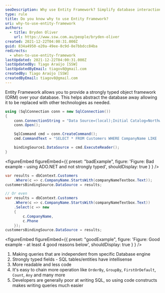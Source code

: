 ```yaml
---
seoDescription: Why use Entity Framework? Simplify database interactions and query complexity with a strongly typed object framework.
type: rule
title: Do you know why to use Entity Framework?
uri: why-to-use-entity-framework
authors:
  - title: Bryden Oliver
    url: https://www.ssw.com.au/people/bryden-oliver
created: 2021-12-22T04:00:31.000Z
guid: 834a4950-e20a-49ee-8c9d-8e7bbdcc84ba
redirects:
  - when-to-use-entity-framework
lastUpdated: 2021-12-22T04:00:31.000Z
lastUpdatedBy: Tiago Araújo [SSW]
lastUpdatedByEmail: tiagov8@gmail.com
createdBy: Tiago Araújo [SSW]
createdByEmail: tiagov8@gmail.com
---
```


Entity Framework allows you to provide a strongly typed object framework (ORM) over your database. This helps abstract the database away allowing it to be replaced with other technologies as needed.
```cs
using (SqlConnection conn = new SqlConnection())
{
    conn.ConnectionString = "Data Source=(local);Initial Catalog=Northwind;Integrated Security=True";
    conn.Open();

    SqlCommand cmd = conn.CreateCommand();
    cmd.CommandText = "SELECT * FROM Customers WHERE CompanyName LIKE '" + companyNameTextbox.Text + "%'";

    bindingSource1.DataSource = cmd.ExecuteReader();
}
```

<figureEmbed figureEmbed={{
  preset: "badExample",
  figure: 'Figure: Bad example - using ADO.NET and not strongly typed',
  shouldDisplay: true
} } />


```cs
var results = dbContext.Customers
    .Where(c => c.CompanyName.StartsWith(companyNameTextbox.Text));
customersBindingSource.DataSource = results;

// Or even
var results = dbContext.Customers
    .Where(c => c.CompanyName.StartsWith(companyNameTextbox.Text))
    .Select(c => new
    {
        c.CompanyName,
        c.Phone
    });
customersBindingSource.DataSource = results;
```

<figureEmbed figureEmbed={{
  preset: "goodExample",
  figure: 'Figure: Good example - at least 4 good reasons below',
  shouldDisplay: true
} } />


1. Making queries that are independent from specific Database engine
2. Strongly typed fields - SQL tables/entities have intellisense
3. More readable and less code
4. It's easy to chain more operation like `OrderBy`, `GroupBy`, `FirstOrDefault`, `Count`, `Any` and many more
5. Developers are generally poor at writing SQL, so using code constructs makes writing queries much easier
